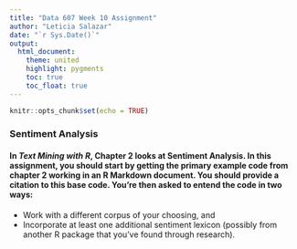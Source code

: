 ```yaml
---
title: "Data 607 Week 10 Assignment"
author: "Leticia Salazar"
date: "`r Sys.Date()`"
output:
  html_document:
    theme: united
    highlight: pygments
    toc: true
    toc_float: true
---
```


```r
knitr::opts_chunk$set(echo = TRUE)
```

### Sentiment Analysis

#### In *Text Mining with R*, Chapter 2 looks at Sentiment Analysis. In this assignment, you should start by getting the primary example code from chapter 2 working in an R Markdown document. You should provide a citation to this base code. You're then asked to entend the code in two ways:

* Work with a different corpus of your choosing, and 
* Incorporate at least one additional sentiment lexicon (possibly from another R package that you've found through research).

